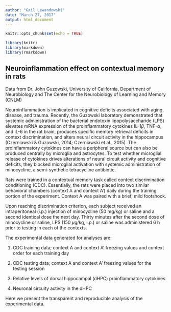 ```yaml
---
author: "Gail Lewandowski"
date: "March 27, 2017"
output: html_document
---
```


```r
knitr::opts_chunk$set(echo = TRUE)
```

```r
library(knitr)
library(markdown)
library(rmarkdown)
```


## Neuroinflammation effect on contextual memory in rats   

Data from Dr. John Guzowski, University of California, Department of Neurobiology and The Center for the Neurobiology of Learning and Memory (CNLM)   

Neuroinflammation is implicated in cognitive deficits associated with aging, disease, and trauma. Recently, the Guzowski laboratory demonstrated that systemic administration of the bacterial endotoxin lipopolysaccharide (LPS) elevates mRNA expression of the proinflammatory cytokines IL-1$\beta$, TNF-$\alpha$, and IL-6 in the rat brain, produces specific memory retrieval deficits in context discrimination, and alters neural circuit activity in the hippocampus (Czerniawski & Guzowski, 2014; Czerniawski et al., 2015).  The proinflammatory cytokines can have a peripheral source but can also be produced centrally by microglia and astrocytes.  To test whether microglial release of cytokines drives alterations of neural circuit activity and cognitive deficits, they blocked microglial activation with systemic administration of minocycline, a semi-synthetic tetracycline antibiotic.  

Rats were trained in a contextual memory task called context discrimination conditioning (CDC). Essentially, the rats were placed into two similar behavioral chambers (context A and context A') daily during the training portion of the experiment. Context A was paired with a brief, mild footshock.   

Upon reaching discrimination criterion, each subject received an intraperitoneal (i.p.) injection of minocycline (50 mg/kg) or saline and a second identical dose the next day. Thirty minutes after the second dose of minocycline or saline, LPS (150 $\mu$g/kg, i.p.) or saline was administered 6 h prior to testing in each of the contexts.   

The experimental data generated for analyses are:   

1.	CDC training data; context A and context A' freezing values and context order for each training day   

2.	CDC testing data; context A and context A' freezing values for the testing session  

3.	Relative levels of dorsal hippocampal (dHPC) proinflammatory cytokines   

4.	Neuronal circuity activity in the dHPC    

Here we present the transparent and reproducible analysis of the experimental data. 